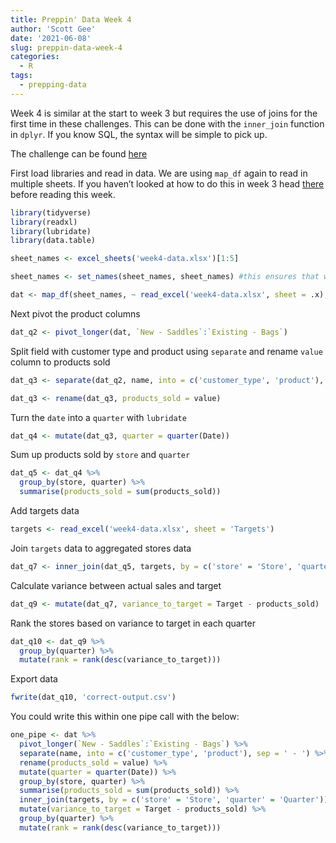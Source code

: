 ```yaml
---
title: Preppin' Data Week 4
author: 'Scott Gee'
date: '2021-06-08'
slug: preppin-data-week-4
categories: 
  - R
tags:
  - prepping-data
---
```


Week 4 is similar at the start to week 3 but requires the use of joins for the first time in these challenges. This can be done with the `inner_join` function in `dplyr`. If you know SQL, the syntax will be simple to pick up.

The challenge can be found [here](https://preppindata.blogspot.com/2021/01/2021-week-4.html)

First load libraries and read in data. We are using `map_df` again to read in multiple sheets. If you haven't looked at how to do this in week 3 head [there](/2021/06/08/preppin-data-week-3/) before reading this week.

```r
library(tidyverse)
library(readxl)
library(lubridate)
library(data.table)

sheet_names <- excel_sheets('week4-data.xlsx')[1:5]

sheet_names <- set_names(sheet_names, sheet_names) #this ensures that we can use an id column as the store name

dat <- map_df(sheet_names, ~ read_excel('week4-data.xlsx', sheet = .x), .id = 'store')
```

Next pivot the product columns
```r
dat_q2 <- pivot_longer(dat, `New - Saddles`:`Existing - Bags`)
```

Split field with customer type and product using `separate` and rename `value` column to products sold

```r
dat_q3 <- separate(dat_q2, name, into = c('customer_type', 'product'), sep = ' - ')

dat_q3 <- rename(dat_q3, products_sold = value)
```

Turn the `date` into a `quarter` with `lubridate`

```r
dat_q4 <- mutate(dat_q3, quarter = quarter(Date))
```

Sum up products sold by `store` and `quarter`

```r
dat_q5 <- dat_q4 %>% 
  group_by(store, quarter) %>% 
  summarise(products_sold = sum(products_sold))
```

Add targets data

```r
targets <- read_excel('week4-data.xlsx', sheet = 'Targets')
```

Join `targets` data to aggregated stores data



```r
dat_q7 <- inner_join(dat_q5, targets, by = c('store' = 'Store', 'quarter' = 'Quarter'))
```

Calculate variance between actual sales and target


```r
dat_q9 <- mutate(dat_q7, variance_to_target = Target - products_sold)
```


Rank the stores based on variance to target in each quarter


```r
dat_q10 <- dat_q9 %>% 
  group_by(quarter) %>% 
  mutate(rank = rank(desc(variance_to_target)))
```


Export data


```r
fwrite(dat_q10, 'correct-output.csv')
```


You could write this within one pipe call with the below:


```r
one_pipe <- dat %>% 
  pivot_longer(`New - Saddles`:`Existing - Bags`) %>% 
  separate(name, into = c('customer_type', 'product'), sep = ' - ') %>% 
  rename(products_sold = value) %>% 
  mutate(quarter = quarter(Date)) %>% 
  group_by(store, quarter) %>% 
  summarise(products_sold = sum(products_sold)) %>% 
  inner_join(targets, by = c('store' = 'Store', 'quarter' = 'Quarter')) %>% 
  mutate(variance_to_target = Target - products_sold) %>% 
  group_by(quarter) %>% 
  mutate(rank = rank(desc(variance_to_target))) 
    
```

